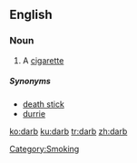 ==English==
===Noun===
{{en-noun}}

# {{Australia|slang}} A [[cigarette]]


=====Synonyms=====

*[[death stick]]
*[[durrie]]
[[Category:Smoking]]

[[ko:darb]]
[[ku:darb]]
[[tr:darb]]
[[zh:darb]]